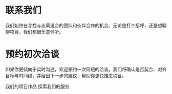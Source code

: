 
# 联系我们

我们始终在寻找与志同道合的团队和伙伴合作的机会。无论是打个招呼，还是想聊聊项目，我们都很乐意倾听。

<WithFrame className='my-6'>
  <ContactForm />
  
</WithFrame>

# 预约初次洽谈

如果你更倾向于实时沟通，欢迎预约一次简短的洽谈。我们将确认是否契合、对齐目标与时间线，并给出下一步的建议，帮助你更快推进项目。

<div className='flex gap-4 flex-col lg:flex-row mb-12'>
  <CTAButton href='/work'>我们的项目作品</CTAButton>
  <CTAButton href='/services'>探索我们的服务</CTAButton>
</div>

<WithFrame className="my-6">
  <CalendarBooker />
</WithFrame>

